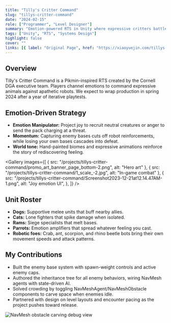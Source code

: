 ```yaml
---
title: "Tilly's Critter Command"
slug: "tillys-critter-command"
date: "2024-02-15"
role: ["Programmer", "Level Designer"]
summary: "Emotion-powered RTS in Unity where expressive critters battle apathetic robots—built with Cornell DGA leadership."
tags: ["Unity", "RTS", "Systems Design"]
highlight: false
cover: ""
links: [{ label: "Original Page", href: "https://xiaoyuejin.com/tillys-critter-command/" }]
---
```




## Overview

Tilly's Critter Command is a Pikmin-inspired RTS created by the Cornell DGA executive team. Players channel emotions to command expressive animals against apathetic robots. We expect to wrap production in spring 2024 after a year of iterative playtests.

## Emotion-Driven Strategy

- **Emotion Manipulator:** Project joy to recruit neutral creatures or anger to send the pack charging at a threat.
- **Momentum:** Capturing enemy bases cuts off robot reinforcements, while losing your own bases cascades into defeat.
- **World tone:** Hand-painted biomes and expressive animations reinforce the story of rediscovering feeling.

<Gallery
  images={[
    { src: "/projects/tillys-critter-command/promo_art_banner_page_bottom-2.png", alt: "Hero art" },
    { src: "/projects/tillys-critter-command/1_scale_-2.jpg", alt: "In-game combat" },
    {
      src: "/projects/tillys-critter-command/Screenshot2023-12-21at12.14.47AM-1.png",
      alt: "Joy emotion UI",
    },
  ]}
/>

## Unit Roster

- **Dogs:** Supportive melee units that buff nearby allies.
- **Cats:** Lone fighters that spike damage when isolated.
- **Rams:** Siege specialists that melt bases.
- **Parrots:** Emotion amplifiers that spread whatever feeling you cast.
- **Robotic foes:** Crab, ant, scorpion, and rhino beetle bots bring their own movement speeds and attack patterns.

## My Contributions

- Built the enemy base system with spawn-weight controls and active enemy caps.
- Authored the inheritance tree for all enemy behaviors, wiring NavMesh agents with state-driven AI.
- Solved crowding by toggling NavMeshAgent/NavMeshObstacle components to carve space when enemies idle.
- Partnered with design on level layouts and encounter pacing as the project pushes toward release.

![NavMesh obstacle carving debug view](/projects/tillys-critter-command/Screenshot2023-12-21at12.47.09AM.png)
